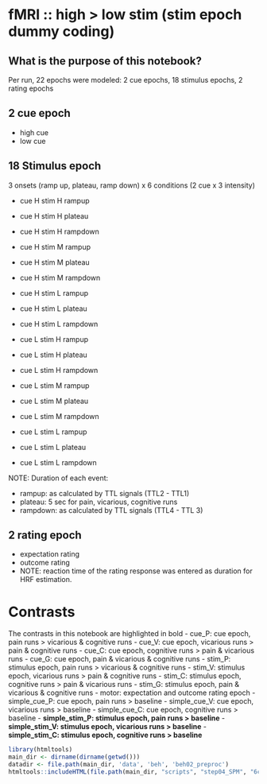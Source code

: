 # fMRI :: high > low stim (stim epoch dummy coding) {#18reg_stim_stim_dummy}

## What is the purpose of this notebook? {.unlisted .unnumbered}
Per run, 22 epochs were modeled: 2 cue epochs, 18 stimulus epochs, 2 rating epochs

## 2 cue epoch

- high cue
- low cue

## 18 Stimulus epoch

3 onsets (ramp up, plateau, ramp down)
x 6 conditions (2 cue x 3 intensity)

- cue H stim H rampup
- cue H stim H plateau
- cue H stim H rampdown
- cue H stim M rampup
- cue H stim M plateau
- cue H stim M rampdown

- cue H stim L rampup
- cue H stim L plateau
- cue H stim L rampdown

- cue L stim H rampup
- cue L stim H plateau
- cue L stim H rampdown

- cue L stim M rampup
- cue L stim M plateau
- cue L stim M rampdown

- cue L stim L rampup
- cue L stim L plateau
- cue L stim L rampdown

NOTE: Duration of each event:

- rampup: as calculated by TTL signals (TTL2 - TTL1)
- plateau: 5 sec for pain, vicarious, cognitive runs
- rampdown: as calculated by TTL signals (TTL4 - TTL 3)

## 2 rating epoch

- expectation rating
- outcome rating
- NOTE: reaction time of the rating response was entered as duration for HRF estimation.

# Contrasts
The contrasts in this notebook are highlighted in bold 
- cue_P: cue epoch, pain runs > vicarious & cognitive runs
- cue_V: cue epoch, vicarious runs > pain & cognitive runs
- cue_C: cue epoch, cognitive runs > pain & vicarious runs
- cue_G: cue epoch, pain & vicarious & cognitive runs
- stim_P: stimulus epoch, pain runs > vicarious & cognitive runs
- stim_V: stimulus epoch, vicarious runs > pain & cognitive runs
- stim_C: stimulus epoch, cognitive runs > pain & vicarious runs
- stim_G: stimulus epoch, pain & vicarious & cognitive runs
- motor: expectation and outcome rating epoch
- simple_cue_P: cue epoch, pain runs > baseline
- simple_cue_V: cue epoch, vicarious runs > baseline
- simple_cue_C: cue epoch, cognitive runs > baseline
- **simple_stim_P: stimulus epoch, pain runs > baseline**
- **simple_stim_V: stimulus epoch, vicarious runs > baseline**
- **simple_stim_C: stimulus epoch, cognitive runs > baseline**

```r
library(htmltools)
main_dir <- dirname(dirname(getwd()))
datadir <- file.path(main_dir, 'data', 'beh', 'beh02_preproc')
htmltools::includeHTML(file.path(main_dir, "scripts", "step04_SPM", "6conditions_highlowcue_rampplateau", "s05_6condramp_stimlinear_dummy.html"))
```